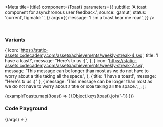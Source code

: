 

<Meta
  title={title}
  component={Toast}
  parameters={{
    subtitle: 'A toast component for asynchronous user feedback.',
    source: 'gamut',
    status: 'current',
    figmaId: '',
  }}
  args={{
    message: 'I am a toast hear me roar!',
  }}
/>

<br />

### Variants

  {
    icon:
      'https://static-assets.codecademy.com/assets/achievements/weekly-streak-4.svg',
    title: 'I have a toast!',
    message: "Here's to us :)",
  },
  {
    icon:
      'https://static-assets.codecademy.com/assets/achievements/weekly-streak-2.svg',
    message:
      'This message can be longer than most as we do not have to worry about a title taking all the space.',
  },
  { title: 'I have a toast!', message: "Here's to us :)" },
  {
    message:
      'This message can be longer than most as we do not have to worry about a title or icon taking all the space.',
  },
];

<Story name="Layouts">
  <GridBox
    paddingY={24}
    rowGap={32}
    columnGap={32}
    gridTemplateColumns="max-content max-content"
  >
    {exampleToasts.map((toast) => (
      <Box>
        <Text variant="title-xs" mb={16}>
          {Object.keys(toast).join('-')}
        </Text>
        <Toast key={toast.message} {...toast} />
      </Box>
    ))}
  </GridBox>
</Story>

### Code Playground

<Canvas>
  <Story name="Toast">{(args) => <Toast {...args} />}</Story>
</Canvas>

<PropsTable story="Toast" />
